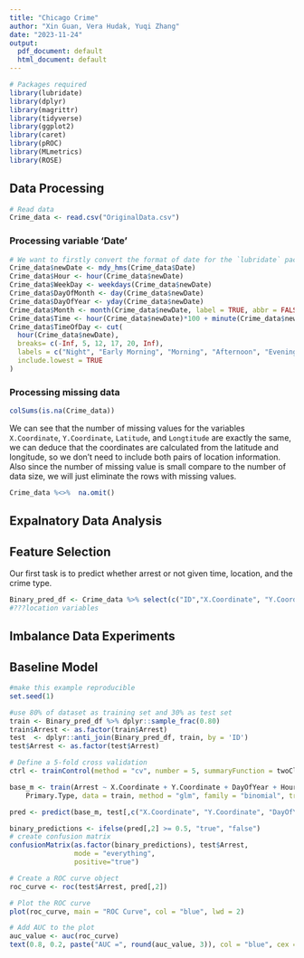 ```yaml
---
title: "Chicago Crime"
author: "Xin Guan, Vera Hudak, Yuqi Zhang"
date: "2023-11-24"
output:
  pdf_document: default
  html_document: default
---
```

```r
# Packages required
library(lubridate)
library(dplyr)
library(magrittr)
library(tidyverse)
library(ggplot2)
library(caret)
library(pROC)
library(MLmetrics)
library(ROSE)
```

## Data Processing

```r
# Read data
Crime_data <- read.csv("OriginalData.csv")
```

### Processing variable 'Date'
```r
# We want to firstly convert the format of date for the `lubridate` package, then extract information from the date to create new variables.
Crime_data$newDate <- mdy_hms(Crime_data$Date)
Crime_data$Hour <- hour(Crime_data$newDate)
Crime_data$WeekDay <- weekdays(Crime_data$newDate)
Crime_data$DayOfMonth <- day(Crime_data$newDate)
Crime_data$DayOfYear <- yday(Crime_data$newDate)
Crime_data$Month <- month(Crime_data$newDate, label = TRUE, abbr = FALSE)
Crime_data$Time <- hour(Crime_data$newDate)*100 + minute(Crime_data$newDate) #This format of `Time` variable contains information of hour and minute only
Crime_data$TimeOfDay <- cut(
  hour(Crime_data$newDate),
  breaks= c(-Inf, 5, 12, 17, 20, Inf),
  labels = c("Night", "Early Morning", "Morning", "Afternoon", "Evening"),
  include.lowest = TRUE
)
```

### Processing missing data
```r
colSums(is.na(Crime_data))
```
We can see that the number of missing values for the variables `X.Coordinate`, `Y.Coordinate`, `Latitude`, and `Longtitude` are exactly the same, we can deduce that the coordinates are calculated from the latitude and longitude, so we don't need to include both pairs of location information. Also since the number of missing value is small compare to the number of data size, we will just eliminate the rows with missing values.
```r
Crime_data %<>%  na.omit()
```

## Expalnatory Data Analysis








## Feature Selection
Our first task is to predict whether arrest or not given time, location, and the crime type.
```r
Binary_pred_df <- Crime_data %>% select(c("ID","X.Coordinate", "Y.Coordinate","Hour","Time","WeekDay","DayOfMonth","DayOfYear","Primary.Type","Arrest"))
#???location variables
```

## Imbalance Data Experiments








## Baseline Model

```r
#make this example reproducible
set.seed(1)

#use 80% of dataset as training set and 30% as test set 
train <- Binary_pred_df %>% dplyr::sample_frac(0.80)
train$Arrest <- as.factor(train$Arrest)
test  <- dplyr::anti_join(Binary_pred_df, train, by = 'ID')
test$Arrest <- as.factor(test$Arrest)
```

```r
# Define a 5-fold cross validation
ctrl <- trainControl(method = "cv", number = 5, summaryFunction = twoClassSummary, classProbs = TRUE)
```

```r
base_m <- train(Arrest ~ X.Coordinate + Y.Coordinate + DayOfYear + Hour + 
    Primary.Type, data = train, method = "glm", family = "binomial", trControl = ctrl, metric = "ROC")
```


```r
pred <- predict(base_m, test[,c("X.Coordinate", "Y.Coordinate", "DayOfYear", "Hour", "Primary.Type")], type = "prob")
```

```r
binary_predictions <- ifelse(pred[,2] >= 0.5, "true", "false")
# create confusion matrix 
confusionMatrix(as.factor(binary_predictions), test$Arrest,
                mode = "everything",
                positive="true")
```

```r
# Create a ROC curve object
roc_curve <- roc(test$Arrest, pred[,2])

# Plot the ROC curve
plot(roc_curve, main = "ROC Curve", col = "blue", lwd = 2)

# Add AUC to the plot
auc_value <- auc(roc_curve)
text(0.8, 0.2, paste("AUC =", round(auc_value, 3)), col = "blue", cex = 1.2)
```
